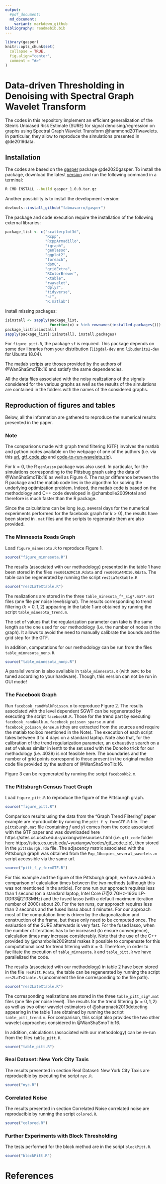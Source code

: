 ```yaml
---
output:
  #pdf_document:
  md_document:
    variant: markdown_github
bibliography: readmebib.bib
---
```

```r
library(gasper)
knitr::opts_chunk$set(
  collapse = TRUE, 
  fig.align="center",
  comment = "#>"
)
```

# Data-driven Thresholding in Denoising with Spectral Graph Wavelet Transform

The codes in this repository implement an efficient generalization of the Stein's Unbiased Risk Estimate (SURE) for signal denoising/regression on graphs using Spectral Graph Wavelet Transform @hammond2011wavelets. In particular, they allow to reproduce the simulations presented in @de2019data.

## Installation

The codes are based on the [gasper](https://github.com/fabnavarro/gasper) package @de2020gasper. To install the package, download the latest [ version](https://github.com/fabnavarro/gasper/releases) and run the following command in a terminal:
```bash
R CMD INSTALL --build gasper_1.0.0.tar.gz
```

Another possibility is to install the development version:
```r
devtools::install_github("fabnavarro/gasper")
```

The package and code execution require the installation of the following external libraries:
```r
package_list <- c("scatterplot3d",
                  "Rcpp",
                  "RcppArmadillo",
                  "igraph",
                  "genlasso",
                  "ggplot2",
                  "foreach",
                  "doMC",
                  "gridExtra",
                  "RColorBrewer",
                  "xtable",
                  "rwavelet",
                  "dplyr",
                  "tidyverse",
                  "sf",
                  "R.matlab")
```

Install missing packages:
```r
isinstall <- sapply(package_list, 
                    function(x) x %in% rownames(installed.packages()))
package_list[isinstall]
sapply(package_list[!isinstall], install.packages)
```

For `figure_pitt.R`, the package `sf` is required. This package depends on some dev libraries from your distribution (`libgdal-dev` and `libudunits2-dev` for Ubuntu 18.04).

The matlab scripts are thoses provided by the authors of @WanShaSmoTib:16 and satisfy the same dependencies.

All the data files associated with the noisy realizations of the signals considered for the various graphs as well as the results of the simulations are contained in the folders with the names of the considered graphs.

## Reproduction of figures and tables

Below, all the information are gathered to reproduce the numerical results presented in the paper.

### Note

The comparisons made with graph trend filtering (GTF) involves the matlab and python codes available on the webpage of one of the authors (i.e. via this [url](https://sites.cs.ucsb.edu/~yuxiangw/resources.html), [gtf_code.zip](https://sites.cs.ucsb.edu/~yuxiangw/codes/gtf_code.zip) and [code-to-run-wavelets.zip](https://sites.cs.ucsb.edu/~yuxiangw/codes/code-to-run-wavelets.zip)).

For $k=0$, the R `genlasso` package was also used. In particular, for the simulations corresponding to the Pittsbug graph using the data of @WanShaSmoTib:16 as well as Figure 4. The major difference between the R package and the matlab code lies in the algorithm for solving the underlying optimization problem. Indeed, the matlab code is based on the methodology and C++ code developed in @chambolle2009total and therefore is much faster than the R package.

Since the calculations can be long (e.g. several days for the numerical experiments performed for the facebook graph for $k>0$), the results have been stored in `.mat` files and the scripts to regenerate them are also provided.

### The Minnesota Roads Graph

Load `figure_minnesota.R` to reproduce Figure 1.
```r
source("figure_minnesota.R")
```

The results (associated with our methodology) presented in the table 1 have been stored in the files `res001A2MC10.Rdata` and `res0001A4MC10.Rdata`. The table can be regenerated by running the script `res2LaTeXtable.R`
```r
source("res2LaTeXtable.R")
```
The realizations are stored in the three `table_minesota_f*_sig*.mat*.mat` files (one file per noise level/signal). The results corresponding to trend filtering ($k=0,1,2$) appearing in the table 1 are obtained by running the script `table_minesota_trend.m`. 

The set of values that the regularization parameter can take is the same length as the one used for our methodology (i.e. the number of nodes in the graph). It allows to avoid the need to manually calibrate the bounds and the grid step for the GTF. 

In addition, computations for our methodology can be run from the files `table_minnesota_nonp.R`.
```r
source("table_minnesota_nonp.R")
```

A parallel version is also available in `table_minnesota.R` (with `DoMC` to be tuned according to your hardware). Though, this version can not be run in GUI mode!

### The Facebook Graph

Run `facebook_randWalkPoisson.m` to reproduce Figure 2. The results associated with the level dependent SGWT can be regenerated by executing the script `facebookR.R`. Those for the trend part by executing `facebook_randWalk.m`, `facebook_poisson_sparse.m` and `facebook_poisson_dense.m` (they are extracted from the sources and require the matlab toolbox mentioned in the Note). The execution of each script takes between 3 to 4 days on a standard laptop. Note also that, for the calibration of the trend regularization parameter, an exhaustive search on a set of values similar in lenth to the set used with the Donoho trick for our methodology (i.e. 4039) is not feasible here. The boundaries and the number of grid points correspond to those present in the original matlab code file provided by the authors of @WanShaSmoTib:16.

Figure 3 can be regenerated by running the script `facebookb2.m`. 

### The Pittsburgh Census Tract Graph

Load `figure_pitt.R` to reproduce the figure of the Pittsburgh graph.
```r
source("figure_pitt.R")
```

Comparison results using the data from the "Graph Trend Filtering" paper example are reproducible by running the `pitt_f_y_formGTF.R` file. The `pittsburgh.mat` file (containing $f$ and $y$) comes from the code associated with the GTF paper and was downloaded here https://sites.cs.ucsb.edu/~yuxiangw/resources.html (i.e. `gft_code` folder here https://sites.cs.ucsb.edu/~yuxiangw/codes/gtf_code.zip), then stored in the `pittsburgh.rda` file. The adjacency matrix associated with the Pittsburgh graph was obtained from the `Exp_10copies_several_wavelets.m` script accessible via the same url.
```r
source("pitt_f_y_formGTF.R")
```

For this example and the figure of the Pittsburgh graph, we have added a comparison of calculation times between the two methods (although this was not mentioned in the article). For one run our approach requires less than 1 second (on a standard laptop, Intel Core i7@2.7GHz-16Go LP-DDR3@2133MHz) and the fused lasso (with a default maximum iteration number of 2000) about 20. For the ten runs, our approach requires less than 2 seconds and the fused lasso about 4 minutes. For our approach most of the computation time is driven by the diagonalization and construction of the frame, but these only need to be computed once. The evaluation of the SURE afterwards is very fast. For the fused lasso,  when the number of iterations has to be increased (to ensure convergence), calculation times may increase considerably. Note that the use of the C++ provided by @chambolle2009total makes it possible to compensate for this computational cost for trend filtering with $k=0$. Therefore, in order to facilitate the execution of `table_minnesota.R` and `table_pitt.R` we have parallelized the code.

The results (associated with our methodology) in table 2 have been stored in the file `resPitt.Rdata`, the table can be regenerated by running the script `res2LaTeXtable.R` (uncomment the line corresponding to the file path). 
```r
source("res2LateXtable.R")
```
The corresponding realizations are stored in the three `table_pitt_sig*.mat` files (one file per noise level). The results for the trend filtering ($k=0,1,2$) as well as two other wavelet estimators of @sharpnack2013detecting appearing in the table 1 are obtained by running the script `table_pitt_trend.m`. For comparison, this script also provides the two other wavelet approaches considered in @WanShaSmoTib:16.

In addition, calculations (associated with our methodology) can be re-run from the files `table_pitt.R`.
```r
source("table_pitt.R")
```

### Real Dataset: New York City Taxis
The results presented in section Real Dataset: New York City Taxis are reproducible by executing the script `nyc.R`.
```r
source("nyc.R")
```

### Correlated Noise
The results presented in section Correlated Noise correlated noise are reproducible by running the script  `colored.R`.
```r
source("colored.R")
```

### Further Experiments with Block Thresholding
The tests performed for the block method are in the script `blockPitt.R`.
```r
source("blockPitt.R")
```

# References
